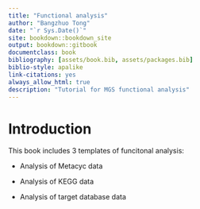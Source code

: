 ```yaml
--- 
title: "Functional analysis"
author: "Bangzhuo Tong"
date: "`r Sys.Date()`"
site: bookdown::bookdown_site
output: bookdown::gitbook
documentclass: book
bibliography: [assets/book.bib, assets/packages.bib]
biblio-style: apalike
link-citations: yes
always_allow_html: true
description: "Tutorial for MGS functional analysis"
---
```


# Introduction

This book includes 3 templates of funcitonal analysis:

* Analysis of Metacyc data

* Analysis of KEGG data

* Analysis of target database data
